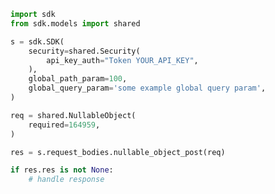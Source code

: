 ```python showLineNumbers copy filename="Nullable Object Post usage example"
import sdk
from sdk.models import shared

s = sdk.SDK(
    security=shared.Security(
        api_key_auth="Token YOUR_API_KEY",
    ),
    global_path_param=100,
    global_query_param='some example global query param',
)

req = shared.NullableObject(
    required=164959,
)

res = s.request_bodies.nullable_object_post(req)

if res.res is not None:
    # handle response
```
